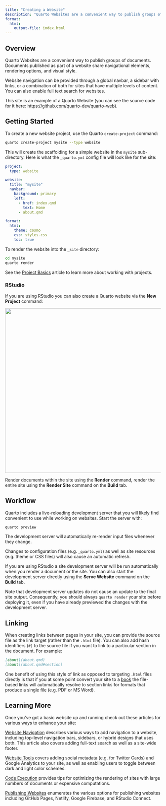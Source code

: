 ```yaml
---
title: "Creating a Website"
description: "Quarto Websites are a convenient way to publish groups of documents. Document published as part of a website share navigational elements, rendering options, and visual style."
format: 
  html:
    output-file: index.html
---
```


## Overview

Quarto Websites are a convenient way to publish groups of documents. Documents published as part of a website share navigational elements, rendering options, and visual style.

Website navigation can be provided through a global navbar, a sidebar with links, or a combination of both for sites that have multiple levels of content. You can also enable full text search for websites.

This site is an example of a Quarto Website (you can see the source code for it here: <https://github.com/quarto-dev/quarto-web>).

## Getting Started

To create a new website project, use the Quarto `create-project` command:

``` bash
quarto create-project mysite --type website
```

This will create the scaffolding for a simple website in the `mysite` sub-directory. Here is what the `_quarto.yml` config file will look like for the site:

``` yaml
project:
  type: website

website:
  title: "mysite"
  navbar:
    background: primary
    left:
      - href: index.qmd
        text: Home
      - about.qmd

format:
  html:
    theme: cosmo
    css: styles.css
    toc: true
```

To render the website into the `_site` directory:

``` bash
cd mysite
quarto render
```

See the [Project Basics](../projects/quarto-projects.qmd) article to learn more about working with projects.

### RStudio

If you are using RStudio you can also create a Quarto website via the **New Project** command:

![](images/rstudio-new-website.png){.border width="531"}

Render documents within the site using the **Render** command, render the entire site using the **Render Site** command on the **Build** tab.

## Workflow

Quarto includes a live-reloading development server that you will likely find convenient to use while working on websites. Start the server with:

``` bash
quarto preview
```

The development server will automatically re-render input files whenever they change.

Changes to configuration files (e.g. `_quarto.yml`) as well as site resources (e.g. theme or CSS files) will also cause an automatic refresh.

If you are using RStudio a site development server will be run automatically when you render a document or the site. You can also start the development server directly using the **Serve Website** command on the **Build** tab.

Note that development server updates do not cause an update to the final site output. Consequently, you should always `quarto render` your site before deploying it, even if you have already previewed the changes with the development server.

## Linking

When creating links between pages in your site, you can provide the source file as the link target (rather than the `.html` file). You can also add hash identifiers (`#)` to the source file if you want to link to a particular section in the document. For example:

``` markdown
[about](about.qmd)
[about](about.qmd#section)
```

One benefit of using this style of link as opposed to targeting `.html` files directly is that if you at some point convert your site to a [book](../books/book-basics.qmd) the file-based links will automatically resolve to section links for formats that produce a single file (e.g. PDF or MS Word).

## Learning More

Once you've got a basic website up and running check out these articles for various ways to enhance your site:

[Website Navigation](website-navigation.qmd) describes various ways to add navigation to a website, including top-level navigation bars, sidebars, or hybrid designs that uses both. This article also covers adding full-text search as well as a site-wide footer.

[Website Tools](website-tools.qmd) covers adding social metadata (e.g. for Twitter Cards) and Google Analytics to your site, as well as enabling users to toggle between dark and light color schemes.

[Code Execution](../projects/code-execution.qmd) provides tips for optimizing the rendering of sites with large numbers of documents or expensive computations.

[Publishing Websites](publishing-websites.qmd) enumerates the various options for publishing websites including GitHub Pages, Netlify, Google Firebase, and RStudio Connect.
